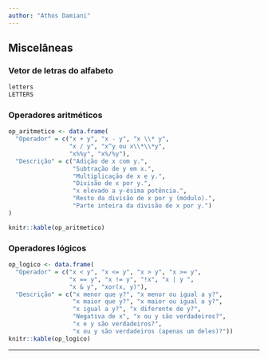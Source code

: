 ```yaml
---
author: "Athos Damiani"
---
```


## Miscelâneas

### Vetor de letras do alfabeto

```r
letters
LETTERS
```

### Operadores aritméticos

```r
op_aritmetico <- data.frame(
  "Operador" = c("x + y", "x - y", "x \\* y", 
                 "x / y", "x^y ou x\\*\\*y", 
                 "x%%y", "x%/%y"),
  "Descrição" = c("Adição de x com y.", 
                  "Subtração de y em x.",
                  "Multiplicaçăo de x e y.", 
                  "Divisão de x por y.", 
                  "x elevado a y-ésima potência.",
                  "Resto da divisão de x por y (módulo).", 
                  "Parte inteira da divisão de x por y.")
) 

knitr::kable(op_aritmetico)
```

### Operadores lógicos

```r
op_logico <- data.frame(
  "Operador" = c("x < y", "x <= y", "x > y", "x >= y", 
                 "x == y", "x != y", "!x", "x | y ", 
                 "x & y", "xor(x, y)"),
  "Descrição" = c("x menor que y?", "x menor ou igual a y?", 
                  "x maior que y?", "x maior ou igual a y?", 
                  "x igual a y?", "x diferente de y?", 
                  "Negativa de x", "x ou y são verdadeiros?", 
                  "x e y são verdadeiros?", 
                  "x ou y são verdadeiros (apenas um deles)?"))
knitr::kable(op_logico)
```

--------------------------------------------------------------------------------

